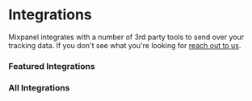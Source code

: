 # Integrations


Mixpanel integrates with a number of 3rd party tools to send over your tracking data. If you don't see what 
you're looking for [reach out to us](https://mixpanel.com/get-support).

### Featured Integrations

<Cards>
  <Card icon title="Rudderstack" href="/docs/tracking-methods/integrations/rudderstack" />
  <Card icon title="Segment" href="/docs/tracking-methods/integrations/segment" />
</Cards>

### All Integrations

<Cards>
  <Card icon title="Amazon S3" href="/docs/tracking-methods/integrations/amazon-s3" />
  <Card icon title="CMS & E-Commerce" href="/docs/tracking-methods/integrations/cms-ecommerce" />
  <Card icon title="Freshpaint" href="/docs/tracking-methods/integrations/freshpaint" />
  <Card icon title="Google Cloud Storage" href="/docs/tracking-methods/integrations/google-cloud-storage" />
  <Card icon title="Google Pubsub" href="/docs/tracking-methods/integrations/google-pubsub" />
  <Card icon title="Google Sheets ↗" href="https://workspace.google.com/marketplace/app/sheets_%E2%87%94_mixpanel/1078767167468" />
  <Card icon title="Google Tag Manager" href="/docs/tracking-methods/integrations/google-tag-manager" />
  <Card icon title="Launch Darkly" href="/docs/tracking-methods/integrations/launchdarkly" />
  <Card icon title="mParticle" href="/docs/tracking-methods/integrations/mparticle" />
  <Card icon title="Mobile Attribution Tracking" href="/docs/tracking-methods/integrations/mobile-attribution-tracking" />
  <Card icon title="Shopify ↗" href="https://apps.shopify.com/vendo?utm_source=mixpanel&utm_medium=partner" />
  <Card icon title="Snowplow" href="/docs/tracking-methods/integrations/snowplow" />
  <Card icon title="Stripe" href="/docs/tracking-methods/integrations/stripe" />
  <Card icon title="Tealium" href="/docs/tracking-methods/integrations/tealium" />
</Cards>
